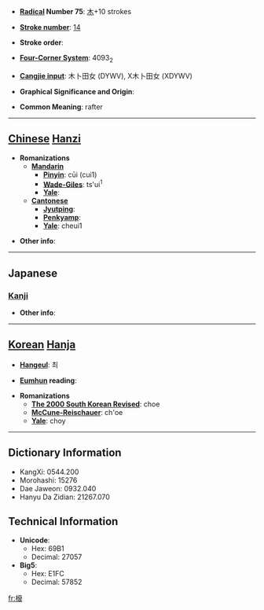 * '''[[Wiktionary:Chinese radical index| Radical]] Number 75''': [[Wiktionary:Chinese radical index 木|木]]+10 strokes

* '''[[Wiktionary:Chinese total strokes index|Stroke number]]''': [[Wiktionary:Chinese total strokes index 14|14]]

* '''Stroke order''': 

* '''[[Wiktionary:Chinese four corner index|Four-Corner System]]''': 4093<sub>2</sub>

* '''[[Wiktionary:Chinese Cangjie index|Cangjie input]]''': 木卜田女 (DYWV), X木卜田女 (XDYWV)

* '''Graphical Significance and Origin''': 

* '''Common Meaning''': rafter

----

== [[Chinese]] [[Hanzi]] ==

* '''Romanizations'''
** '''[[Mandarin]]'''
*** '''[[Pinyin]]''': cūi (cui1)
*** '''[[Wade-Giles]]''': ts'ui<sup>1</sup>
*** '''[[Yale]]''': 
** '''[[Cantonese]]'''
*** '''[[Jyutping]]''':
*** '''[[Penkyamp]]''': 
*** '''[[Yale]]''': cheui1

* '''Other info''': 

----

==Japanese==
===[[Kanji]]===
{{kanji|on readings=[[すい]] (sui)
|kun readings=[[たるき]] (taruki)
}}

* '''Other info''':  

----

== [[Korean]] [[Hanja]] ==

* '''[[Hangeul]]''': 최

* '''[[Eumhun]] reading''': 

* '''Romanizations'''
** '''[[The 2000 South Korean Revised Romanization|The 2000 South Korean Revised]]''': choe
** '''[[McCune-Reischauer]]''': ch'oe
** '''[[Yale]]''': choy

----

== Dictionary Information ==

* KangXi: 0544.200
* Morohashi: 15276
* Dae Jaweon: 0932.040
* Hanyu Da Zidian: 21267.070

== Technical Information ==

* '''Unicode''':
** Hex: 69B1
** Decimal: 27057
* '''Big5''':
** Hex: E1FC
** Decimal: 57852

[[fr:榱]]